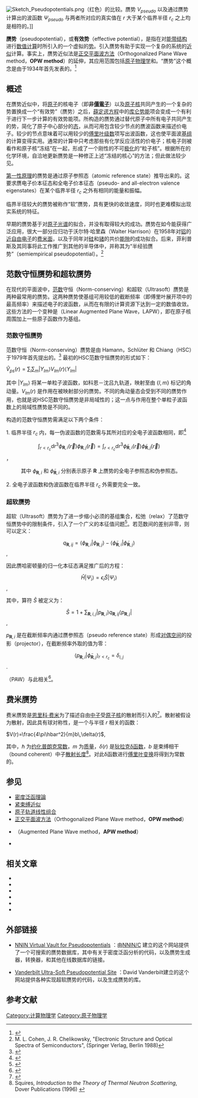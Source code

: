 {{NoteTA|G1=物理學}}
[[File:Sketch_Pseudopotentials.png|thumb]]（红色）的比较。赝势 <math>V_{pseudo}</math> 以及通过赝势计算出的波函数 <math>\Psi_{pseudo}</math> 与两者所对应的真实值在 <math>r</math> 大于某个临界半径 <math>r_c</math> 之上均是相符的。]]

'''赝势'''（pseudopotential），或'''有效势'''（effective potential），是指在对[[能带结构|能带结构]]进行[[数值计算|数值计算]]时所引入的一个虚拟的[[純量勢|势]]。引入赝势有助于实现一个复杂的系统的[[近似|近似]]计算。事实上，赝势近似法是[[正交平面波方法|正交平面波方法]]（Orthogonalized Plane Wave method，'''OPW method'''）的延伸，其应用范围包括[[原子物理学|原子物理学]]和{{le|中子散射|Neutron scattering}}。“赝势”这个概念是由{{le|汉斯·赫尔曼|Hans Hellmann}}于1934年首先发表的。<ref name="Hellmann">{{Citation|last=Schwerdtfeger|first=P.|title=The Pseudopotential Approximation in Electronic Structure Theory|date=August 2011|journal=ChemPhysChem|doi=10.1002/cphc.201100387}}</ref>

== 概述 ==
在赝势近似中，将[[原子|原子]]的核电子（即'''非[[價電子|價電子]]'''）以及[[原子核|原子核]]共同产生的一个复杂的势置换成一个“有效势”（赝势）之后，[[薛定谔方程|薛定谔方程]]中的[[库仑定律|库仑势能]]项会变成一个有利于进行下一步计算的有效势能项。所构造的赝势通过替代原子中所有电子共同产生的势，简化了原子中心部分的[[量子態|态]]，从而可用包含较少节点的赝波函数来描述价电子。较少的节点意味着可以用较少的[[傅里叶级数|傅里叶级数]]项写出波函数，这也使平面波[[基组|基组]]的计算变得实用。通常的计算中只考虑那些有化学反应活性的价电子；核电子则被看作和原子核“冻结”在一起，形成了一个刚性的不可[[電極化|极化]]的“粒子核”。根据所在的化学环境，自洽地更新赝势是一种修正上述“冻结的核心”的方法；但此做法较少见。

[[从头计算法|第一性原理]]的赝势是通过原子参照态（atomic reference state）推导出来的。这要求赝电子价本征态和全电子价本征态（pseudo- and all-electron valence eigenstates）在某个临界半径 <math>r_c</math> 之外有相同的能量和振幅。

临界半径较大的赝势被称作“软”赝势，具有更快的收敛速度，同时也更难模拟出现实系统的特征。

早期的赝势基于对[[原子光谱|原子光谱]]的拟合，并没有取得较大的成功。赝势在如今能获得广泛应用，很大一部分应归功于沃尔特·哈里森（Walter Harrison）在1958年对[[铝|铝]]的[[近自由电子近似|近自由电子]]的[[费米面|费米面]]，以及{{le|詹姆斯·C·菲利普斯|James Charles Phillips}}于同年对[[硅|硅]]和[[锗|锗]]的共价[[能隙|能隙]]的成功拟合。后来，菲利普斯及其同事将此工作推广到其他的半导体中，并称其为“半经验赝势”（semiempirical pseudopotential）。<ref>M. L. Cohen, J. R. Chelikowsky, "Electronic Structure and Optical Spectra of Semiconductors", (Springer Verlag, Berlin 1988)</ref>

== 范数守恒赝势和超软赝势 ==
在现代的平面波{{le|电子结构数值计算|List of quantum chemistry and solid-state physics software}}中，[[范数|范数]]守恒（Norm-conserving）和超软（Ultrasoft）赝势是两种最常用的赝势。这两种赝势使基组可用较低的截断频率（即傅里叶展开项中的最高频率）来描述电子的波函数，从而在有限的计算资源下达到一定的数值收敛。这些方法的一个变种是{{le|线性缀加平面波方法|Muffin-tin approximation}}（Linear Augmented Plane Wave，LAPW），即在原子核周围加上一些原子函数作为基组。

=== 范数守恒赝势 ===

范数守恒（Norm-conserving）赝势是由 Hamann，Schlüter 和 Chiang（HSC）于1979年首先提出的。<ref>{{Cite journal|last=Hamann|first=D. R.|last2=Schlüter|first2=M.|last3=Chiang|first3=C.|date=1979-11-12|title=Norm-Conserving Pseudopotentials|url=http://link.aps.org/doi/10.1103/PhysRevLett.43.1494|journal=Physical Review Letters|volume=43|issue=20|pages=1494–1497|doi=10.1103/PhysRevLett.43.1494}}</ref> 最初的HSC范数守恒赝势的形式如下：

<math>\hat{V}_{\textit{ps}}(r) = \sum_l \sum_m  | Y_{lm} \rangle V_{lm}(r) \langle Y_{lm} |</math>

其中 <math>|Y_{lm}\rangle</math> 将某一单粒子波函数，如科恩－沈吕九轨道，映射至由 <math>\{l,m\}</math> 标记的角动量。<math>V_{lm}(r)</math> 是作用在被映射部分的赝势。不同的角动量态会受到不同的赝势作用，也就是说HSC范数守恒赝势是非局域性的；这一点与作用在整个单粒子波函数上的局域性赝势是不同的。

构造的范数守恒赝势需满足以下两个条件：

1. 临界半径 <math>r_c</math> 内，每一伪波函数的范数需与其所对应的全电子波函数相同，即<ref name="bhs">{{Citation |title = Pseudopotentials that work: From H to Pu | last = Bachelet | first = G. B. | last2 = Hamann | first2 =  D. R. | last3 = Schlüter | first3 =  M. | periodical = Physical Review B | volume = 26 | issue = 8 | pages = 4199–4228 |date=October 1982 | doi = 10.1103/PhysRevB.26.4199 | publisher = American Physical Society|bibcode = 1982PhRvB..26.4199B }}</ref>

:<math>\int_{r<r_c} dr^3 \phi_{\mathbf{R},i}(\vec r) \phi_{\mathbf{R},j} (\vec r) = \int_{r<r_c} dr^3 \tilde{\phi}_{\mathbf{R},i} (\vec r) \tilde{\phi}_{\mathbf{R},j} (\vec r)</math>，

:其中 <math>\phi_{\mathbf{R},i}</math> 和 <math>\tilde{\phi}_{\mathbf{R},i}</math> 分别表示原子 <math>\mathbf{R}</math> 上赝势的全电子参照态和伪参照态。
2. 全电子波函数和伪波函数在临界半径 <math>r_c</math> 外需要完全一致。

=== 超软赝势 ===
超软（Ultrasoft）赝势为了进一步缩小必须的基组集合，松弛（relax）了范数守恒赝势中的限制条件，引入了一个广义的本征值问题<ref name="vanderbilt">{{Citation |title = Soft self-consistent pseudopotentials in a generalized eigenvalue formalism | last = Vanderbilt | first =  David | periodical = Physical Review B |  volume = 41 | issue = 11 | pages = 7892–7895 |date=April 1990 | doi = 10.1103/PhysRevB.41.7892 | publisher = American Physical Society|bibcode = 1990PhRvB..41.7892V }}</ref>。若范数间的差别非零，则可以定义：

:<math>q_{\mathbf{R},ij} = \langle \phi_{\mathbf{R},i} | \phi_{\mathbf{R},j} \rangle - \langle \tilde{\phi}_{\mathbf{R},i} | \tilde{\phi}_{\mathbf{R},j} \rangle</math>,

因此赝哈密顿量的归一化本征态满足推广后的方程：

:<math>\hat{H} | \Psi_i \rangle = \epsilon_i \hat{S} | \Psi_i \rangle</math>,

其中，算符 <math>\hat{S}</math> 被定义为：

:<math>\hat{S} = 1 + \sum_{\mathbf{R},i,j} | p_{\mathbf{R},i} \rangle q_{\mathbf{R},ij} \langle p_{\mathbf{R},j} |</math>,

<math>p_{\mathbf{R},i}</math> 是在截断频率内通过赝参照态（pseudo reference state）形成[[对偶空间|对偶空间]]的投影（projector），在截断频率外取的值为零：

:<math>\langle p_{\mathbf{R},i} | \tilde{\phi}_{\mathbf{R},j} \rangle_{r<r_c} = \delta_{i,j}</math>.

{{le|投影缀加平面波方法|projector augmented wave method}}（PAW）与此相关<ref>{{cite journal|last1=Kresse|first1=G.|last2=Joubert|first2=D.|doi=10.1103/PhysRevB.59.1758|title=From ultrasoft pseudopotentials to the projector augmented-wave method|year=1999 |bibcode = 1999PhRvB..59.1758K }}</ref>。

== 费米赝势 ==
费米赝势是[[恩里科·费米|恩里科·费米]]为了描述自由[[中子|中子]]受[[原子核|原子核]]的散射而引入的<ref>{{Citation|author=E. Fermi|journal=Ricerca Scientifica|volume=7|pages=13–52|date=July 1936|title=Motion of neutrons in hydrogenous substances}}</ref>。散射被假设为{{le|分波分析|partial wave analysis|s波}}散射，因此具有球对称性，是一个与半径 <math>r</math> 相关的函数：

<math>V(r)=\frac{4\pi\hbar^2}{m}b\,\delta(r)</math>,

其中，<math>\hbar</math> 为[[普朗克常数#約化普朗克常數|约化普朗克常数]]，<math>m</math> 为[[质量|质量]]，<math>\delta(r)</math> 是[[狄拉克δ函数|狄拉克δ函数]]，<math>b</math> 是束缚相干（bound coherent）中子[[散射长度|散射长度]]<ref>Squires, ''Introduction to the Theory of Thermal Neutron Scattering'', Dover Publications (1996) {{ISBN|0-486-69447-X}}</ref>。对此δ函数进行[[傅里叶变换|傅里叶变换]]将得到为常数的{{le|原子构型因素|Atomic form factor|中子构型因素}}。

== 参见 ==
* [[密度泛函理論|密度泛函理論]]
* [[紧束缚近似|紧束缚近似]]
* [[原子轨道线性组合|原子轨道线性组合]]
* [[正交平面波方法|正交平面波方法]]（Orthogonalized Plane Wave method，'''OPW method'''）
* {{le|缀加平面波方法|Muffin-tin approximation}}（Augmented Plane Wave method，'''APW method'''）
* {{le|KKR方法|Korringa–Kohn–Rostoker method}}

== 相关文章 ==
* {{en}}{{Citation | last = Hellmann | first = Hans | authorlink = Hans Hellmann | year = 1935 | title = A New Approximation Method in the Problem of Many Electrons | periodical = Journal of Chemical Physics | place = Karpow‐Institute for Physical Chemistry, Moscow | volume = 3 | page = 61 | url = http://jcp.aip.org/resource/1/jcpsa6/v3/i1/p61_s1 | issn = 0021-9606 | doi = 10.1063/1.1749559 | bibcode = 1935JChPh...3...61H | accessdate = 2016-10-31 | archive-date = 2013-02-23 | archive-url = https://archive.is/20130223111650/http://jcp.aip.org/resource/1/jcpsa6/v3/i1/p61_s1 | dead-url = yes }}
* {{en}}{{Citation | last = Hellmann | first = H. | last2 = Kassatotschkin | first2 = W. | year = 1936 | title = Metallic Binding According to the Combined Approximation Procedure | periodical = Journal of Chemical Physics | place = Karpow‐Institute for Physical Chemistry, Moscow | volume = 4 | page = 324 | url = http://jcp.aip.org/resource/1/jcpsa6/v4/i5/p324_s2 | issn = 0021-9606 | doi = 10.1063/1.1749851 | bibcode = 1936JChPh...4..324H | accessdate = 2016-10-31 | archive-date = 2013-02-23 | archive-url = https://archive.is/20130223083105/http://jcp.aip.org/resource/1/jcpsa6/v4/i5/p324_s2 | dead-url = yes }}
* {{en}}{{Citation | last = Harrison | first = Walter Ashley | year = 1966 | title = Pseudopotentials in the theory of metals | series = Frontiers in Physics | issue = 25 | publisher = University of Virginia}}
* {{en}}{{Citation | last = Brust | first = David | title = The Pseudopotential Method and the Single-Particle Electronic Excitation Spectra of Crystals | editor-last = Alder | editor-first = Berni |  periodical = Methods in Computational Physics | volume = 8 | publisher =  Academic Press | place = New York | year = 1968 | pages = 33–61 | issn = 0076-6860}}
* {{en}}{{Citation | last = Heine | first = Volker | authorlink = Volker Heine | year = 1970 | periodical = Solid State Physics | volume = 24 | pages = 1–36 | title = The Pseudopotential Concept | doi = 10.1016/S0081-1947(08)60069-7 | publisher = Academic Press}}
* {{Citation | last = Pickett | first = Warren E. |date=April 1989 | title = Pseudopotential methods in condensed matter applications | periodical = Computer Physics reports | volume =  9 | issue = 3  | pages = 115–197 | doi = 10.1016/0167-7977(89)90002-6|bibcode = 1989CoPhR...9..115P }}

== 外部链接 ==
* {{en}}[http://www.nnin.org/nnin_comp_psp_vault.html NNIN Virtual Vault for Pseudopotentials] {{Wayback|url=http://www.nnin.org/nnin_comp_psp_vault.html |date=20120622111158 }}：由[http://www.nnin.org/nnin_compsim.html NNIN/C] {{Wayback|url=http://www.nnin.org/nnin_compsim.html |date=20121123185000 }}建立的这个网站提供了一个可搜索的赝势数据库，其中有关于密度泛函分析的代码，以及赝势生成器，转换器，和其他在线数据库的链接。
* {{en}}[http://www.physics.rutgers.edu/~dhv/uspp/ Vanderbilt Ultra-Soft Pseudopotential Site] {{Wayback|url=http://www.physics.rutgers.edu/~dhv/uspp/ |date=20210321072309 }}：David Vanderbilt建立的这个网站提供各种实现超软赝势的代码，以及生成赝势的库。

== 参考文献 ==

<references/>

[[Category:计算物理学|Category:计算物理学]]
[[Category:原子物理学|Category:原子物理学]]